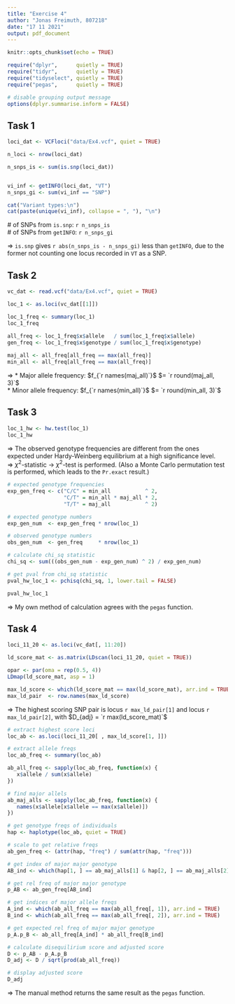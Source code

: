 ---
title: "Exercise 4"
author: "Jonas Freimuth, 807218"
date: "17 11 2021"
output: pdf_document
---

```{r setup, include=FALSE}
knitr::opts_chunk$set(echo = TRUE)

require("dplyr",      quietly = TRUE)
require("tidyr",      quietly = TRUE)
require("tidyselect", quietly = TRUE)
require("pegas",      quietly = TRUE)

# disable grouping output message
options(dplyr.summarise.inform = FALSE)

```

## Task 1

```{r task_1_1}
loci_dat <- VCFloci("data/Ex4.vcf", quiet = TRUE)

n_loci <- nrow(loci_dat)
```

```{r task_1_2}
n_snps_is <- sum(is.snp(loci_dat))


vi_inf <- getINFO(loci_dat, "VT")
n_snps_gi <- sum(vi_inf == "SNP")

cat("Variant types:\n")
cat(paste(unique(vi_inf), collapse = ", "), "\n")
```

\# of SNPs from `is.snp`: `r n_snps_is`  
\# of SNPs from `getINFO`: `r n_snps_gi`  

$\Rightarrow$ `is.snp` gives `r abs(n_snps_is - n_snps_gi)` less than `getINFO`, 
due to the former not counting one locus recorded in `VT` as a SNP.

## Task 2

```{r task_2_1}
vc_dat <- read.vcf("data/Ex4.vcf", quiet = TRUE)

loc_1 <- as.loci(vc_dat[[1]])

loc_1_freq <- summary(loc_1)
loc_1_freq

all_freq <- loc_1_freq$x$allele   / sum(loc_1_freq$x$allele)
gen_freq <- loc_1_freq$x$genotype / sum(loc_1_freq$x$genotype)
 
maj_all <- all_freq[all_freq == max(all_freq)]
min_all <- all_freq[all_freq == max(all_freq)]
```

$\Rightarrow$ * Major allele frequency: $f_{`r names(maj_all)`}$
$= `r round(maj_all, 3)`$  
* Minor allele frequency: $f_{`r names(min_all)`}$
$= `r round(min_all, 3)`$  

## Task 3

```{r task_3_1}
loc_1_hw <- hw.test(loc_1)
loc_1_hw
```
$\Rightarrow$ The observed genotype frequencies are different from the ones 
expected under Hardy-Weinberg equilibrium at a high significance level.  
$\Rightarrow$ $\chi^2$-statistic $\rightarrow$ $\chi^2$-test is performed. (Also
 a Monte Carlo permutation test is performed, which leads to the `Pr.exact` 
 result.)
 
```{r task_3_2}
# expected genotype frequencies
exp_gen_freq <- c("C/C" = min_all           ^ 2,
                  "C/T" = min_all * maj_all * 2,
                  "T/T" = maj_all           ^ 2)

# expected genotype numbers
exp_gen_num  <- exp_gen_freq * nrow(loc_1)

# observed genotype numbers
obs_gen_num  <- gen_freq     * nrow(loc_1)

# calculate chi_sq statistic
chi_sq <- sum(((obs_gen_num - exp_gen_num) ^ 2) / exp_gen_num)

# get pval from chi_sq statistic
pval_hw_loc_1 <- pchisq(chi_sq, 1, lower.tail = FALSE)

pval_hw_loc_1
```
 $\Rightarrow$ My own method of calculation agrees with the `pegas` function.
 
## Task 4

```{r task_4_1}
loci_11_20 <- as.loci(vc_dat[, 11:20])

ld_score_mat <- as.matrix(LDscan(loci_11_20, quiet = TRUE))

opar <- par(oma = rep(0.5, 4))
LDmap(ld_score_mat, asp = 1)
```

```{r task_4_2}
max_ld_score <- which(ld_score_mat == max(ld_score_mat), arr.ind = TRUE)
max_ld_pair  <- row.names(max_ld_score)
```

$\Rightarrow$ The highest scoring SNP pair is locus `r max_ld_pair[1]` and locus
`r max_ld_pair[2]`, with $D_{adj} = `r max(ld_score_mat)`$

```{r task_4_3}
# extract highest score loci
loc_ab <- as.loci(loci_11_20[ , max_ld_score[1, ]])

# extract allele freqs
loc_ab_freq <- summary(loc_ab)

ab_all_freq <- sapply(loc_ab_freq, function(x) {
   x$allele / sum(x$allele)
})

# find major allels
ab_maj_alls <- sapply(loc_ab_freq, function(x) {
   names(x$allele[x$allele == max(x$allele)])
})

# get genotype freqs of individuals
hap <- haplotype(loc_ab, quiet = TRUE)

# scale to get relative freqs
ab_gen_freq <- (attr(hap, "freq") / sum(attr(hap, "freq")))

# get index of major major genotype
AB_ind <- which(hap[1, ] == ab_maj_alls[1] & hap[2, ] == ab_maj_alls[2])

# get rel freq of major major genotype
p_AB <- ab_gen_freq[AB_ind]

# get indices of major allele freqs
A_ind <- which(ab_all_freq == max(ab_all_freq[, 1]), arr.ind = TRUE)
B_ind <- which(ab_all_freq == max(ab_all_freq[, 2]), arr.ind = TRUE)

# get expected rel freq of major major genotype
p_A.p_B <- ab_all_freq[A_ind] * ab_all_freq[B_ind]

# calculate disequilirium score and adjusted score
D <- p_AB - p_A.p_B
D_adj <- D / sqrt(prod(ab_all_freq))

# display adjusted score
D_adj
```

$\Rightarrow$ The manual method returns the same result as the `pegas` function.
